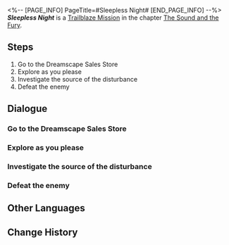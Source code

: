 <%-- [PAGE_INFO]
PageTitle=#Sleepless Night#
[END_PAGE_INFO] --%>
{{Stub|Dialogue.}}
{{Mission Infobox
|id            = 1030301
|title         = 
|image         = Mission Sleepless Night.png{{subst:void|<!--$UPLOAD:<<SpriteOutput/Chronicle/1030301.png>-<Mission Sleepless Night.png>-<Fate's Atlas Images>>-->}}
|type          = Trailblaze
|event_name    = 
|chapter       = The Sound and the Fury
|requirements  = [[Trailblaze Mission]] ''[[The Youths Who Chase Dreams]]'' completed
|summary       = Within the Dreamscape, you had a peculiar encounter in the Dreamscape Sales Store and saved a girl named Firefly. In gratitude for your help, she offered to be your guide for the day.
|characters    = Trailblazer
|startLocation = [[Penacony]] - [[Golden Hour]]
|world         = Penacony
|area          = Golden Hour
|prev          = The Youths Who Chase Dreams
|next          = Tales from the Golden Age
|rewards       = Trailblaze EXP*300; Stellar Jade*40; Traveler's Guide*3; Refined Aether*2; Lost Crystal*2; "This Side of Paradise"*1 { text = "This Side of Paradise" }; Credit*30,000
}}
'''''Sleepless Night''''' is a [[Trailblaze Mission]] in the chapter [[The Sound and the Fury]].

==Steps==
# Go to the Dreamscape Sales Store
# Explore as you please
# Investigate the source of the disturbance
# Defeat the enemy

<!--
==Gameplay Notes==

--><!--
==Trial Character==

-->
==Dialogue==
{{Stub Dialogue}}
{{Dialogue End}}

===Go to the Dreamscape Sales Store===
{{Mission Description|type=trailblaze|location=Golden Hour|update|Though the way you entered the dream was less than desirable, Sunday and Robin made sure you received the utmost care... Fine. That was what they should have done anyway.<br />Having refreshed your spirits, you and March 7th received a message recommending you head to the Dreamscape Sales Store... Perhaps you can consider this the first stop on your wondrous dream journey.}}
{{Dialogue Start}}
:{{tx}}
{{Dialogue End}}

===Explore as you please===
{{Mission Description|type=trailblaze|location=Golden Hour|update|Under the guidance of Dr. Edward, you were able to experience the most famous audiovisual feast Penacony had to offer &mdash; a dream bubble &mdash; A virtual-reality device created for the dream world that was more realistic than a purely technological product. You played the role of someone you suspected to be an Aeon named Akivili (or someone), who ended up in a dispute with Pom-Pom, finally earning the title of "Second-most terrible Nameless in the World."<br />It seems that there are many enjoyable experiences like these awaiting you in Penacony. Perhaps you should explore around for yourself.}}
{{Dialogue Start}}
:{{tx}}
{{Dialogue End}}

===Investigate the source of the disturbance===
{{Mission Description|type=trailblaze|location=Golden Hour|update|As you wander around the Oti Mall, you hear a disturbance coming from the direction of the station.<br />Go and check it out. The Nameless love getting involved in other people's business... No, more like you love helping people, after all!}}
{{Dialogue Start}}
:{{tx}}
{{Dialogue End}}

===Defeat the enemy===
{{Mission Description|type=trailblaze|location=Golden Hour|update|As you head to investigate the source of the disturbance, you discover a silver-haired young girl being chased and surrounded.<br />Can you turn a blind eye, or not? You decide to take up your bat and head into battle. You will teach these thugs a thing or two about how to behave.}}
{{Dialogue Start}}
:{{tx}}
{{Dialogue End}}

==Other Languages==
{{Other Languages
|en   = Sleepless Night
|zhs  = 无眠之夜
|zht  = 無眠之夜
|ja   = 眠りなき夜
|ko   = 잠 못 이루는 밤
|es   = Noche en vela
|fr   = Nuit sans sommeil
|ru   = Бессонная ночь
|th   = ค่ำคืนที่ไม่เคยหลับใหล
|vi   = Đêm Không Ngủ
|de   = Schlaflose Nacht
|id   = Malam yang Panjang
|pt   = Noite Insone
}}

==Change History==
{{Change History|2.0}}

